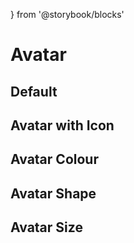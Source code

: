 } from '@storybook/blocks'

<Meta of={AvatarStories} />

# Avatar

<Description of={AvatarStories.Default} />

<Controls />

## Default

<Canvas of={AvatarStories.Default} />

<RenderHtmlMarkup of={AvatarStories.Default} />

## Avatar with Icon

<Canvas of={AvatarStories.AvatarWithIcon} />

<RenderHtmlMarkup of={AvatarStories.AvatarWithIcon} />


## Avatar Colour

<Canvas of={AvatarStories.AvatarColour} />

<RenderHtmlMarkup of={AvatarStories.AvatarColour} />

## Avatar Shape

<Canvas of={AvatarStories.AvatarShape} />

<RenderHtmlMarkup of={AvatarStories.AvatarShape} />

## Avatar Size

<Canvas of={AvatarStories.AvatarSize} />

<RenderHtmlMarkup of={AvatarStories.AvatarSize} />
